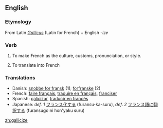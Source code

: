 ==English==

===Etymology===
From Latin ''[[Gallicus]]'' (Latin for French) + English ''-ize''

===Verb===
{{en-verb|galliciz|ing}}

#{{transitive}} To make French as the culture, customs, pronunciation, or style.
#{{transitive}} To translate into French

===Translations===
*Danish: [[snobbe for fransk]] (1); [[forfranske]] (2)
*French: [[faire français]], [[traduire en français]], [[franciser]]
*Spanish: [[galicizar]], [[traducir en francés]]
*Japanese: ''def. 1'' [[フランス化]]する (furansu-ka-suru), ''def. 2'' [[フランス語]]に[[翻訳する]] (furansugo ni hon'yaku suru)

[[zh:gallicize]]